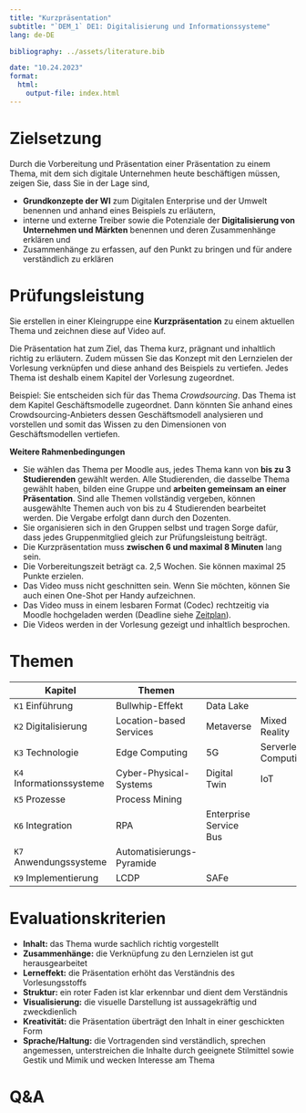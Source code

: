 ```yaml
---
title: "Kurzpräsentation"
subtitle: "`DEM_1` DE1: Digitalisierung und Informationssysteme"
lang: de-DE

bibliography: ../assets/literature.bib

date: "10.24.2023"
format: 
  html:
    output-file: index.html
---
```


# Zielsetzung {visibility="hidden"}

Durch die Vorbereitung und Präsentation einer Präsentation zu einem Thema, mit dem sich digitale Unternehmen heute beschäftigen müssen, zeigen Sie, dass Sie in der Lage sind,

::: incremental
-   **Grundkonzepte der WI** zum Digitalen Enterprise und der Umwelt benennen und anhand eines Beispiels zu erläutern,
-   interne und externe Treiber sowie die Potenziale der **Digitalisierung von Unternehmen und Märkten** benennen und deren Zusammenhänge erklären und
-   Zusammenhänge zu erfassen, auf den Punkt zu bringen und für andere verständlich zu erklären
:::

# Prüfungsleistung

Sie erstellen in einer Kleingruppe eine **Kurzpräsentation** zu einem aktuellen Thema und zeichnen diese auf Video auf.

Die Präsentation hat zum Ziel, das Thema kurz, prägnant und inhaltlich richtig zu erläutern. Zudem müssen Sie das Konzept mit den Lernzielen der Vorlesung verknüpfen und diese anhand des Beispiels zu vertiefen. Jedes Thema ist deshalb einem Kapitel der Vorlesung zugeordnet.

::: small
Beispiel: Sie entscheiden sich für das Thema *Crowdsourcing*. Das Thema ist dem Kapitel Geschäftsmodelle zugeordnet. Dann könnten Sie anhand eines Crowdsourcing-Anbieters dessen Geschäftsmodell analysieren und vorstellen und somit das Wissen zu den Dimensionen von Geschäftsmodellen vertiefen.
:::

**Weitere Rahmenbedingungen**

-   Sie wählen das Thema per Moodle aus, jedes Thema kann von **bis zu 3 Studierenden** gewählt werden. Alle Studierenden, die dasselbe Thema gewählt haben, bilden eine Gruppe und **arbeiten gemeinsam an einer Präsentation**. Sind alle Themen vollständig vergeben, können ausgewählte Themen auch von bis zu 4 Studierenden bearbeitet werden. Die Vergabe erfolgt dann durch den Dozenten.
-   Sie organisieren sich in den Gruppen selbst und tragen Sorge dafür, dass jedes Gruppenmitglied gleich zur Prüfungsleistung beiträgt.
-   Die Kurzpräsentation muss **zwischen 6 und maximal 8 Minuten** lang sein.
-   Die Vorbereitungszeit beträgt ca. 2,5 Wochen. Sie können maximal 25 Punkte erzielen.
-   Das Video muss nicht geschnitten sein. Wenn Sie möchten, können Sie auch einen One-Shot per Handy aufzeichnen.
-   Das Video muss in einem lesbaren Format (Codec) rechtzeitig via Moodle hochgeladen werden (Deadline siehe [Zeitplan](../admin/#zeitplan)).
-   Die Videos werden in der Vorlesung gezeigt und inhaltlich besprochen.

# Themen

| **Kapitel**         | **Themen**                |                        |                      |     |
|---------------------|--------------------------|------------------------|----------------------|-----|
| `K1` Einführung          | Bullwhip-Effekt          | Data Lake              |                      |     |
| `K2` Digitalisierung     | Location-based Services  | Metaverse              | Mixed Reality        |     |
| `K3` Technologie         | Edge Computing           | 5G                     | Serverless Computing |     |
| `K4` Informationssysteme | Cyber-Physical-Systems   | Digital Twin           | IoT                  |     |
| `K5` Prozesse            | Process Mining           |                        |                      |     |
| `K6` Integration         | RPA                      | Enterprise Service Bus |                      |     |
| `K7` Anwendungssysteme   | Automatisierungs-Pyramide |                        |                      |     |
| `K9` Implementierung     | LCDP                     | SAFe                   |                      |     |

# Evaluationskriterien

-   **Inhalt:** das Thema wurde sachlich richtig vorgestellt
-   **Zusammenhänge:** die Verknüpfung zu den Lernzielen ist gut herausgearbeitet
-   **Lerneffekt:** die Präsentation erhöht das Verständnis des Vorlesungsstoffs
-   **Struktur:** ein roter Faden ist klar erkennbar und dient dem Verständnis
-   **Visualisierung:** die visuelle Darstellung ist aussagekräftig und zweckdienlich
-   **Kreativität:** die Präsentation überträgt den Inhalt in einer geschickten Form
-   **Sprache/Haltung:** die Vortragenden sind verständlich, sprechen angemessen, unterstreichen die Inhalte durch geeignete Stilmittel sowie Gestik und Mimik und wecken Interesse am Thema

# Q&A {.unlisted .html-hidden background-color="lightgrey" background-image="images/question.jpeg"}
